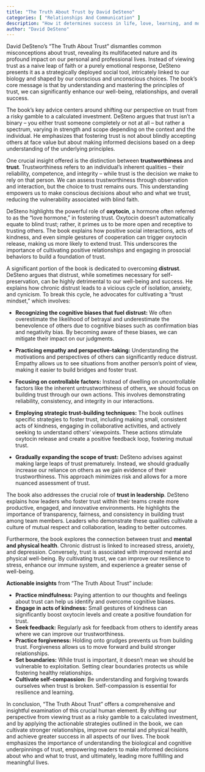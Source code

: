 ```yaml
---
title: "The Truth About Trust by David DeSteno"
categories: [ "Relationships And Communication" ]
description: "How it determines success in life, love, learning, and more"
author: "David DeSteno"
---
```

David DeSteno's "The Truth About Trust" dismantles common misconceptions about trust, revealing its multifaceted nature and its profound impact on our personal and professional lives.  Instead of viewing trust as a naive leap of faith or a purely emotional response, DeSteno presents it as a strategically deployed social tool, intricately linked to our biology and shaped by our conscious and unconscious choices. The book's core message is that by understanding and mastering the principles of trust, we can significantly enhance our well-being, relationships, and overall success.

The book's key advice centers around shifting our perspective on trust from a risky gamble to a calculated investment. DeSteno argues that trust isn't a binary – you either trust someone completely or not at all – but rather a spectrum, varying in strength and scope depending on the context and the individual.  He emphasizes that fostering trust is not about blindly accepting others at face value but about making informed decisions based on a deep understanding of the underlying principles.

One crucial insight offered is the distinction between **trustworthiness** and **trust**. Trustworthiness refers to an individual's inherent qualities – their reliability, competence, and integrity – while trust is the decision we make to rely on that person.  We can assess trustworthiness through observation and interaction, but the choice to trust remains ours.  This understanding empowers us to make conscious decisions about who and what we trust, reducing the vulnerability associated with blind faith.

DeSteno highlights the powerful role of **oxytocin**, a hormone often referred to as the "love hormone," in fostering trust.  Oxytocin doesn't automatically equate to blind trust; rather, it primes us to be more open and receptive to trusting others.  The book explains how positive social interactions, acts of kindness, and even simple gestures of cooperation can trigger oxytocin release, making us more likely to extend trust. This underscores the importance of cultivating positive relationships and engaging in prosocial behaviors to build a foundation of trust.

A significant portion of the book is dedicated to overcoming **distrust**. DeSteno argues that distrust, while sometimes necessary for self-preservation, can be highly detrimental to our well-being and success.  He explains how chronic distrust leads to a vicious cycle of isolation, anxiety, and cynicism.  To break this cycle, he advocates for cultivating a "trust mindset," which involves:

* **Recognizing the cognitive biases that fuel distrust:** We often overestimate the likelihood of betrayal and underestimate the benevolence of others due to cognitive biases such as confirmation bias and negativity bias. By becoming aware of these biases, we can mitigate their impact on our judgments.

* **Practicing empathy and perspective-taking:** Understanding the motivations and perspectives of others can significantly reduce distrust.  Empathy allows us to see situations from another person's point of view, making it easier to build bridges and foster trust.

* **Focusing on controllable factors:**  Instead of dwelling on uncontrollable factors like the inherent untrustworthiness of others, we should focus on building trust through our own actions. This involves demonstrating reliability, consistency, and integrity in our interactions.

* **Employing strategic trust-building techniques:**  The book outlines specific strategies to foster trust, including making small, consistent acts of kindness, engaging in collaborative activities, and actively seeking to understand others' viewpoints.  These actions stimulate oxytocin release and create a positive feedback loop, fostering mutual trust.

* **Gradually expanding the scope of trust:**  DeSteno advises against making large leaps of trust prematurely.  Instead, we should gradually increase our reliance on others as we gain evidence of their trustworthiness. This approach minimizes risk and allows for a more nuanced assessment of trust.

The book also addresses the crucial role of **trust in leadership**.  DeSteno explains how leaders who foster trust within their teams create more productive, engaged, and innovative environments.  He highlights the importance of transparency, fairness, and consistency in building trust among team members.  Leaders who demonstrate these qualities cultivate a culture of mutual respect and collaboration, leading to better outcomes.

Furthermore, the book explores the connection between trust and **mental and physical health**.  Chronic distrust is linked to increased stress, anxiety, and depression.  Conversely, trust is associated with improved mental and physical well-being. By cultivating trust, we can improve our resilience to stress, enhance our immune system, and experience a greater sense of well-being.

**Actionable insights** from "The Truth About Trust" include:

* **Practice mindfulness:** Paying attention to our thoughts and feelings about trust can help us identify and overcome cognitive biases.
* **Engage in acts of kindness:** Small gestures of kindness can significantly boost oxytocin levels and create a positive foundation for trust.
* **Seek feedback:** Regularly ask for feedback from others to identify areas where we can improve our trustworthiness.
* **Practice forgiveness:** Holding onto grudges prevents us from building trust.  Forgiveness allows us to move forward and build stronger relationships.
* **Set boundaries:** While trust is important, it doesn't mean we should be vulnerable to exploitation.  Setting clear boundaries protects us while fostering healthy relationships.
* **Cultivate self-compassion:** Be understanding and forgiving towards ourselves when trust is broken.  Self-compassion is essential for resilience and learning.


In conclusion, "The Truth About Trust" offers a comprehensive and insightful examination of this crucial human element.  By shifting our perspective from viewing trust as a risky gamble to a calculated investment, and by applying the actionable strategies outlined in the book, we can cultivate stronger relationships, improve our mental and physical health, and achieve greater success in all aspects of our lives. The book emphasizes the importance of understanding the biological and cognitive underpinnings of trust, empowering readers to make informed decisions about who and what to trust, and ultimately, leading more fulfilling and meaningful lives.

